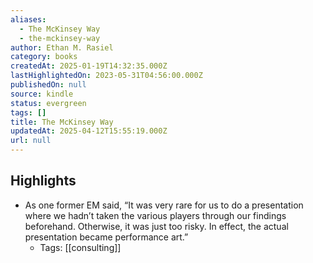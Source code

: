 ```yaml
---
aliases:
  - The McKinsey Way
  - the-mckinsey-way
author: Ethan M. Rasiel
category: books
createdAt: 2025-01-19T14:32:35.000Z
lastHighlightedOn: 2023-05-31T04:56:00.000Z
publishedOn: null
source: kindle
status: evergreen
tags: []
title: The McKinsey Way
updatedAt: 2025-04-12T15:55:19.000Z
url: null
---
```

## Highlights

- As one former EM said, “It was very rare for us to do a presentation where we hadn’t taken the various players through our findings beforehand. Otherwise, it was just too risky. In effect, the actual presentation became performance art.”
  - Tags: [[consulting]]
